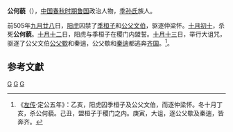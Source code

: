 {{Infobox 先秦人物
|名称= 公何藐
|名= 
|氏= 季氏
|官位= [[鲁国|鲁国]]大夫 
|逝世日期= 前505年[[十月初十|十月初十]]
|国家= [[鲁国|鲁国]]
|姓=[[姬姓|姬姓]]
|父= 
|太子= 
}}
'''公何藐'''（{{bd|？||前505年|十月初十|catIdx=G}}），[[中国|中国]][[春秋时期|春秋时期]][[鲁国|鲁国]]政治人物，[[季孙氏|季孙氏]]族人。

前505年[[九月廿八|九月廿八]]日，[[阳虎|阳虎]]囚禁了[[季桓子|季桓子]]和[[公父文伯|公父文伯]]，驱逐仲梁怀。[[十月初十|十月初十]]，杀死'''公何藐'''。[[十月十二|十月十二]]日，阳虎与季桓子在稷门内盟誓。[[十月十三|十月十三]]日，举行大诅咒，驱逐了公父文伯[[公父歜|公父歜]]和秦遄，公父歜和[[秦遄|秦遄]]都逃奔[[齐国|齐国]]。<ref>《[[左传|左传]]·定公五年》：乙亥，阳虎囚季桓子及公父文伯，而逐仲梁怀。冬十月丁亥，杀公何藐。己丑，盟桓子于稷门之内。庚寅，大诅，逐公父歜及秦遄，皆奔齐。</ref>。

==参考文獻==
{{reflist}}

[[Category:春秋人|G]]
[[Category:春秋战国政治人物|G]]
[[Category:鲁国大夫|G]]
{{春秋人物小作品}}
